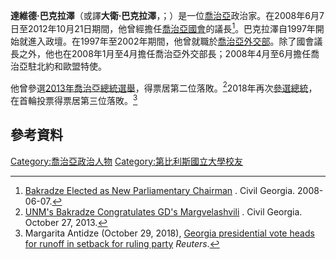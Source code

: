 {{NoteTA
|1=zh-cn:格鲁吉亚;zh-hk:格魯吉亞;zh-tw:喬治亞;
}}
{{expand|time=2015-12-12T08:54:38+00:00}}
{{Infobox officeholder
|name           = 達維德·巴克拉澤
|native_name=დავით ბაქრაძე
|image          = David Bakradze Senate of Poland 010.JPG
|office         = [[喬治亞國會議長|國會議長]]
|term_start     = 2008年6月7日
|term_end       = 2012年10月21日
|predecessor    = [[妮諾·布爾賈納澤|妮諾·布爾賈納澤]]
|successor      = {{link-en|达维德·乌苏帕什维利|Davit Usupashvili}}
|office1        = [[喬治亞外交部長|外交部長]]
|primeminister1 = [[拉多·古爾格尼澤|拉多·古爾格尼澤]]
|term_start1    = 2008年1月31日
|term_end1      = 2008年5月5日
|predecessor1   = {{Link-en|格拉·别茹阿什维利|Gela Bezhuashvili}}
|successor1     = [[埃卡·特克舍拉什维利|埃卡·特克舍拉什维利]]
|birth_date     = {{birth date and age|1972|7|1|df=y}}
|birth_place    = [[蘇聯|蘇聯]][[提比里斯|提比里斯]]<br />{{small|（現屬[[喬治亞|喬治亞]]）}}
|death_date     = 
|death_place    = 
|party          = [[統一民族運動|統一民族運動]]（2002－2017）<br />歐洲格魯吉亞（2017－）<ref>http://georgiatoday.ge/news/5597/Georgia%E2%80%99s-Opposition-UNM-Splits-into-Two</ref>
|alma_mater     = [[提比里西國立大學|提比里西國立大學]]<br />[[喬治亞工業大學|喬治亞工業大學]]<br />[[喬治亞公共事務學院|喬治亞公共事務學院]]
|religion       = [[喬治亞正教會|喬治亞正教會]]
}}
'''達維德·巴克拉澤'''（或譯'''大衛·巴克拉澤'''，{{lang-ka|დავით ბაქრაძე}}；{{bd|1972年|7月1日|||catIdx=B}}）是一位[[喬治亞|喬治亞]]政治家。在2008年6月7日至2012年10月21日期間，他曾經擔任[[格魯吉亞議會|喬治亞國會]]的議長<ref>[http://civil.ge/eng/article.php?id=18498 Bakradze Elected as New Parliamentary Chairman] {{Wayback|url=http://civil.ge/eng/article.php?id=18498 |date=20110521095043 }}. Civil Georgia. 2008-06-07.</ref>。巴克拉澤自1997年開始就進入政壇。在1997年至2002年期間，他曾就職於[[格鲁吉亚外交部|喬治亞外交部]]。除了國會議長之外，他也在2008年1月至4月擔任喬治亞外交部長；2008年4月至6月擔任喬治亞駐北約和歐盟特使。

他曾參選[[2013年喬治亞總統選舉|2013年喬治亞總統選舉]]，得票居第二位落敗。<ref>[http://www.civil.ge/eng/article.php?id=26621 UNM's Bakradze Congratulates GD's Margvelashvili] {{Wayback|url=http://www.civil.ge/eng/article.php?id=26621 |date=20131029200554 }}. Civil Georgia. October 27, 2013.</ref>2018年再次[[2018年喬治亞總統選舉|參選總統]]，在首輪投票得票居第三位落敗。<ref>Margarita Antidze (October 29, 2018), [https://www.reuters.com/article/us-georgia-election/georgia-presidential-vote-heads-for-runoff-in-setback-for-ruling-party-idUSKCN1N30PB Georgia presidential vote heads for runoff in setback for ruling party] {{Wayback|url=https://www.reuters.com/article/us-georgia-election/georgia-presidential-vote-heads-for-runoff-in-setback-for-ruling-party-idUSKCN1N30PB |date=20201109012411 }} ''Reuters''.</ref>

==參考資料==
{{Reflist}}
{{DEFAULTSORT:Bakradze, David}}
[[Category:喬治亞政治人物|Category:喬治亞政治人物]]
[[Category:第比利斯國立大學校友|Category:第比利斯國立大學校友]]